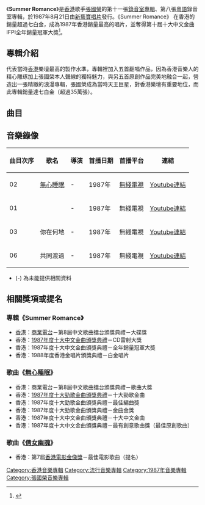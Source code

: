 {{Album infobox | <!-- See Wikipedia:WikiProject_Albums -->
|  Name        = Summer Romance
|  Type        = [[專輯|專輯]]
|  Artist      = [[張國榮|張國榮]]
|  Cover       = Summer Romance.jpg
|  Background  = 
|  Released    = 1987年8月21日<br/>2004年8月11日（復黑版）<br/>2006年3月13日（CD + DVD） <br/>2009年5月15日（雨果發燒碟）
|  Recorded    = 1987年5月
|  Genre       = [[粵語流行音樂|粵語流行音樂]]
|  Label       = [[新藝寶唱片|新藝寶唱片]]
| Language     = [[粵語|粵語]]
|  Producer    = 張國榮、[[楊喬興|楊喬興]]、[[唐奕聰|唐奕聰]]
|  Last album  = [[愛慕_(張國榮專輯)|愛慕]]<br/>（1987）
|  This album  = '''Summer Romance'''<br/>（1987）
|  Next album  = [[Virgin_Snow|Virgin Snow]]<br/>（1988）
}}

《'''Summer Romance'''》是[[香港|香港]]歌手[[張國榮|張國榮]]的第十一張[[錄音室專輯|錄音室專輯]]、第八張[[粵語|粵語]]錄音室專輯，於1987年8月21日由[[新藝寶唱片|新藝寶唱片]]發行。《Summer Romance》 在香港的銷量超過七白金，成為1987年香港銷量最高的唱片，並奪得第十屆十大中文金曲IFPI全年銷量冠軍大獎<ref>{{Cite news|url=https://www.881903.com/highlight/2353550|title=8月21日之廣東歌|work=商業電臺|accessdate=2022-04-12|archive-date=2021-07-20|archive-url=https://web.archive.org/web/20210720090350/https://www.881903.com/highlight/2353550}}</ref>。

== 專輯介紹 ==
代表當時[[香港|香港]]樂壇最高的製作水準，專輯裡加入五首翻唱作品，因為香港音樂人的精心雕琢加上張國榮本人聲線的獨特魅力，與另五首原創作品完美地融合一起，營造出一張精緻的浪漫專輯，張國榮成為當時天王巨星，對香港樂壇有重要地位，而此專輯銷量達七白金（超過35萬張）。

== 曲目 ==
{{Track listing
| collapsed       = 
| headline        = 
| font_size = 
| total_length = 

| all_writing = 
| all_music = 
| all_lyrics = 
| all_arranger = 
| all_producer = 
| all_note = 

| extra_column = 

| title1 = {{ly|拒絕再玩 (歌曲)|拒絕再玩 (歌)|拒絕再玩}}
| note1 = 
| longnote1 = 改編自[[安全地帶|安全地帶]]的歌曲[[じれったい|じれったい]] 
| music1 = [[玉置浩二|玉置浩二]]
| lyrics1 = [[林振強|林振強]]
| arranger1 = [[唐奕聰|唐奕聰]]
| producer1 = 唐奕聰<br>張國榮
| length1 = 3:35

| title2 = [[無心睡眠|無心睡眠]]
| note2 = 
| longnote2 = 
| music2 = [[郭小霖|郭小霖]]
| lyrics2 = [[林敏聰|林敏聰]]
| arranger2 = 船山基紀
| producer2 = 楊喬興<br>張國榮
| length2 = 3:08

| title3 = 妳在何地
| note3 = 
| longnote3 = 
| music3 = [[盧冠廷|盧冠廷]]
| lyrics3 = [[潘源良|潘源良]]
| arranger3 = Tommy Ho
| producer3 = 唐奕聰<br>張國榮
| length3 = 4:57

| title4 = 無形鎖扣
| note4 = 
| longnote4 = 改編自[[因幡晃|因幡晃]]的歌曲[[涙あふれて|涙あふれて]]
| music4 = 杉本真人
| lyrics4 = [[卡龍_(填詞人)|卡龍]]
| arranger4 = [[杜自持|杜自持]]
| producer4 = 楊喬興<br>張國榮
| length4 = 4:18

| title5 = 妄想
| note5 = 
| longnote5 = 
| music5 = [[唐奕聰|唐奕聰]]
| lyrics5 = [[林夕|林夕]]
| arranger5 = 幾見雅博
| producer5 = 張國榮
| length5 = 4:02

| title6 = 共同渡過
| note6 = 
| longnote6 = 改編自[[谷村新司|谷村新司]]的歌曲[[花|花]] 
| music6 = [[谷村新司|谷村新司]]
| lyrics6 = 林振強
| arranger6 = [[盧東尼|盧東尼]]
| producer6 = 楊喬興<br>張國榮
| length6 = 4:23

| title7 = 情難自控
| note7 = 
| longnote7 = 改編自[https://en.wikipedia.org/wiki/Crazy_Horse_(band) Crazy Horse]的歌曲[[I_Don't_Want_To_Talk_About_It|I Don't Want To Talk About It]]
| music7 = D. Whitten
| lyrics7 = 張國榮
| arranger7 = Ken Takada
| producer7 = 張國榮
| length7 = 4:13

| title8 = 夠了
| note8 = 
| longnote8 = 
| music8 = [[盧東尼|盧東尼]]
| lyrics8 = 林振強
| arranger8 = Ken Takada
| producer8 = 張國榮
| length8 = 3:53

| title9 = 請勿越軌
| note9 = 
| longnote9 = 改編自[[荻野目洋子|荻野目洋子]]的歌曲[[湾岸太陽族|湾岸太陽族]] 
| music9 = 山崎稔
| lyrics9 = 林振強
| arranger9 = 杜自持
| producer9 = 楊喬興<br>張國榮
| length9 = 3:30

| title10 = [[倩女幽魂_(歌曲)|倩女幽魂]]
| note10 = 
| longnote10 = 電影《[[倩女幽魂_(1987年電影)|倩女幽魂]]》主題曲
| music10 = [[黃霑|黃霑]]
| lyrics10 = 黃霑
| arranger10 = 戴樂民
| producer10 = 楊喬興<br>張國榮
| length10 = 3:32
}}

== 音樂錄像 ==
{|class="wikitable sortable" style="text-align:center"
|-
!曲目次序
!歌名
!導演
!首播日期
!首播平台
!連結
|-
| 02 || [[無心睡眠|無心睡眠]] || - || 1987年 || [[無綫電視|無綫電視]] || [http://www.youtube.com/watch?v=1hQfiMM6kp4 Youtube連結]{{Wayback|url=http://www.youtube.com/watch?v=1hQfiMM6kp4 |date=20090414033101 }}
|-
| 01 || {{ly|拒絕再玩 (歌曲)|拒絕再玩 (歌)|拒絕再玩}} || - || 1987年 || 無綫電視 || [http://www.youtube.com/watch?v=ArfyzKljRs4 Youtube連結]{{Wayback|url=http://www.youtube.com/watch?v=ArfyzKljRs4 |date=20150707013522 }}
|-
| 03 || 你在何地 || - || 1987年 || 無綫電視 || [http://www.youtube.com/watch?v=ILsD-_TCoqM Youtube連結]{{Wayback|url=http://www.youtube.com/watch?v=ILsD-_TCoqM |date=20150703211351 }}
|-
| 06 || 共同渡過 || - || 1987年 || 無綫電視 || [http://www.youtube.com/watch?v=MSrnnRsipn0 Youtube連結]{{Wayback|url=http://www.youtube.com/watch?v=MSrnnRsipn0 |date=20190218004758 }}
|}

*(-) 為未能提供相關資料

==相關獎項或提名==
=== 專輯《Summer Romance》===
*[[香港|香港]]：[[商業電台|商業電台]]－第8屆中文歌曲擂台頒獎典禮－大碟獎
*香港：[[1987年度十大中文金曲得獎名單|1987年度十大中文金曲頒獎典禮]]－CD雷射大獎
*香港：1987年度十大中文金曲頒獎典禮－全年銷量冠軍大獎
*香港：1988年度香港金唱片頒獎典禮－白金唱片

=== 歌曲《[[無心睡眠|無心睡眠]]》===
*香港：商業電台－第8屆中文歌曲擂台頒獎典禮－歌曲大獎
*香港：[[1987年度十大勁歌金曲得獎名單|1987年度十大勁歌金曲頒獎典禮]]－十大勁歌金曲
*香港：1987年度十大勁歌金曲頒獎典禮－最佳編曲獎
*香港：1987年度十大勁歌金曲頒獎典禮－金曲金獎
*香港：1987年度十大中文金曲頒獎典禮－十大中文金曲
*香港：1987年度十大中文金曲頒獎典禮－最有創意歌曲獎（最佳原創歌曲）

=== 歌曲《[[倩女幽魂_(歌曲)|倩女幽魂]]》===
*香港：第7屆[[香港電影金像獎|香港電影金像獎]]－最佳電影歌曲（提名）

{{張國榮}}
{{IFPI香港唱片銷量大獎最高銷量廣東唱片}}

[[Category:香港音樂專輯|Category:香港音樂專輯]]
[[Category:流行音樂專輯|Category:流行音樂專輯]]
[[Category:1987年音樂專輯|Category:1987年音樂專輯]]
[[Category:張國榮音樂專輯|Category:張國榮音樂專輯]]